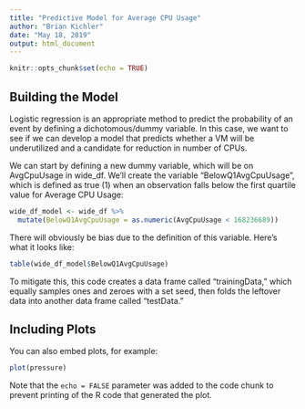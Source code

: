 ```yaml
---
title: "Predictive Model for Average CPU Usage"
author: "Brian Kichler"
date: "May 18, 2019"
output: html_document
---
```


```r
knitr::opts_chunk$set(echo = TRUE)
```

## Building the Model

Logistic regression is an appropriate method to predict the probability of an event by defining a dichotomous/dummy variable. In this case, we want to see if we can develop a model that predicts whether a VM will be underutilized and a candidate for reduction in number of CPUs.

We can start by defining a new dummy variable, which will be on AvgCpuUsage in wide_df. We'll create the variable "BelowQ1AvgCpuUsage", which is defined as true (1) when an observation falls below the first quartile value for Average CPU Usage:

```r
wide_df_model <- wide_df %>%
  mutate(BelowQ1AvgCpuUsage = as.numeric(AvgCpuUsage < 168236689))
```

There will obviously be bias due to the definition of this variable. Here's what it looks like:

```r
table(wide_df_model$BelowQ1AvgCpuUsage)
```

To mitigate this, this code creates a data frame called "trainingData," which equally samples ones and zeroes with a set seed, then folds the leftover data into another data frame called "testData."


## Including Plots

You can also embed plots, for example:

```r
plot(pressure)
```

Note that the `echo = FALSE` parameter was added to the code chunk to prevent printing of the R code that generated the plot.
